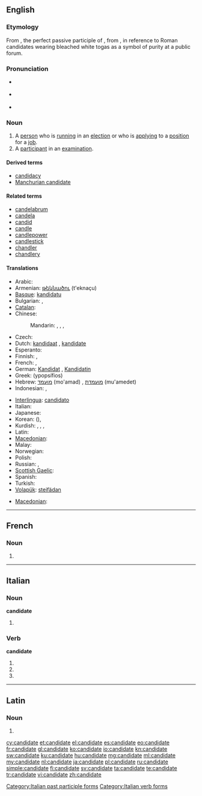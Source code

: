 ==English==

===Etymology===
From {{etyl|la}} {{term|candidatus||a person who is standing for public office}}, the perfect passive participle of {{term|candidare}}, from {{term|candidus||candid, white}}, in reference to Roman candidates wearing bleached white togas as a symbol of purity at a public forum.

===Pronunciation===
* {{a|UK}} {{IPA|/'kæn.dɪdət/}}
* {{a|US}} {{IPA|/kæn.dɪd'eɪt/}}
* {{audio|En-us-candidate.ogg|Audio (US)}}

===Noun===
{{en-noun}}

# A [[person]] who is [[run]]ning in an [[election]] or who is [[apply]]ing to a [[position]] for a [[job]].
# A [[participant]] in an [[examination]].

====Derived terms====
* [[candidacy]]
* [[Manchurian candidate]]

====Related terms====
* [[candelabrum]]
* [[candela]]
* [[candid]]
* [[candle]]
* [[candlepower]]
* [[candlestick]]
* [[chandler]]
* [[chandlery]]

====Translations====
{{trans-top|person running in an election}}
* Arabic: {{t|ar|مرشح|m|tr=murashshaH|alt=مُرَشَّح|sc=Arab}}
* Armenian: [[թեկնածու]] (t'eknaçu)
* [[Basque]]: [[kandidatu]]
* Bulgarian: {{t|bg|кандидат|m|tr=kandidát}}, {{t|bg|кандидатка|f|tr=kandidátka}}
* [[Catalan]]: {{t|ca|candidat|m}}
* Chinese:
*: Mandarin: {{t|zh|候選人|sc=Hani}}, {{t|zh|候选人|tr=hòuxuǎnrén|sc=Hani}}, {{t|zh|候補|sc=Hani}}, {{t|zh|候补|tr=hòubǔ|sc=Hani}}
* Czech: {{t-|cs|kandidát|m}}
* Dutch: [[kandidaat]] {{m}}, [[kandidate]] {{f}}
* Esperanto: {{t-|eo|kandidato|xs=Esperanto}}
* Finnish: {{t+|fi|ehdokas}}, {{t+|fi|kandidaatti}}
* French: {{t+|fr|candidat|m}}, {{t+|fr|candidate|f}}
* German: [[Kandidat]] {{m}}, [[Kandidatin]] {{f}}
* Greek: {{t+|el|υποψήφιος|m}} (ypopsífios)
* Hebrew: [[מועמד]] (mo'amad) {{m}}, [[מועמדת]] (mu'amedet) {{f}}
* Indonesian: {{t-|id|kandidat|xs=Indonesian}}, {{t+|id|calon|xs=Indonesian}}
{{trans-mid}}
* [[Interlingua]]: [[candidato]]
* Italian: {{t-|it|candidato}}
* Japanese: {{t|ja|候補|tr=こうほ, kōho|sc=Jpan}}
* Korean: {{t+|ko|후보|tr=hubo|sc=Hang}} ({{t|ko|후보|候補|sc=Hang}}), {{t|ko|후보자|sc=Kore}}
* Kurdish: {{t+|ku|berbijar}}, {{t+|ku|namzet}}, {{t|ku|berendam}}, {{t+|ku|kandîdat}}
* Latin: {{t-|la|candidatus|m}}
* [[Macedonian]]: {{t-|mk|кандидат|m|tr=kandidát}}
* Malay: {{t|ms|calon}}
* Norwegian: {{t-|no|kandidat}}
* Polish: {{t-|pl|kandydat|m}}
* Russian: {{t+|ru|кандидат|m|tr=kandidát}}, {{t|ru|кандидатка|f|tr=kandidátka}}
* [[Scottish Gaelic]]: {{t-|gd|tagraiche|m|xs=Scottish Gaelic}}
* Spanish: {{t+|es|candidato}}
* Turkish: {{t+|tr|aday}}
* [[Volapük]]: [[steifädan]]
{{trans-bottom}}

{{trans-top|participant in an examination}}
* [[Macedonian]]: {{t-|mk|кандидат|m|tr=kandidát}}
{{trans-mid}}
{{trans-bottom}}

----

==French==

===Noun===
{{fr-noun|f}}

# {{feminine of|candidat|lang=fr}}

----

==Italian==

===Noun===
'''candidate''' {{f}}

# {{plural of|[[candidata]]|lang=it}}

===Verb===
'''candidate'''

# {{conjugation of|candidare||2|p|pres|ind|lang=it}}
# {{conjugation of|candidare||2|p|imp|lang=it}}
# {{form of|[[feminine|Feminine]] plural|candidato}}

[[Category:Italian past participle forms]]
[[Category:Italian verb forms]]

----

==Latin==

===Noun===
{{la-noun-form|candidāte}}

# {{inflection of|candidatus|candidātus|voc|s|lang=la}}
{{count page|[[Wiktionary:Page count]]}}

[[cy:candidate]]
[[et:candidate]]
[[el:candidate]]
[[es:candidate]]
[[eo:candidate]]
[[fr:candidate]]
[[gl:candidate]]
[[ko:candidate]]
[[io:candidate]]
[[kn:candidate]]
[[sw:candidate]]
[[ku:candidate]]
[[hu:candidate]]
[[mg:candidate]]
[[ml:candidate]]
[[my:candidate]]
[[nl:candidate]]
[[ja:candidate]]
[[pl:candidate]]
[[ru:candidate]]
[[simple:candidate]]
[[fi:candidate]]
[[sv:candidate]]
[[ta:candidate]]
[[te:candidate]]
[[tr:candidate]]
[[vi:candidate]]
[[zh:candidate]]